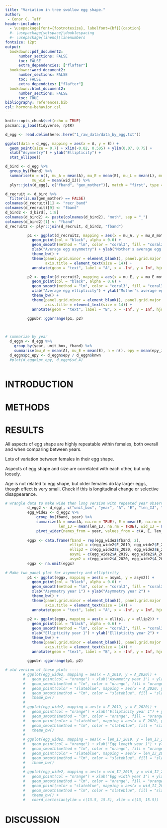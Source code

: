 ```yaml
---
title: "Variation in tree swallow egg shape."
author: 
 - Conor C. Taff
header-includes:
  - \usepackage[font={footnotesize}, labelfont={bf}]{caption}
  #- \usepackage{setspace}\doublespacing
  #- \usepackage{lineno}\linenumbers
fontsize: 12pt
output: 
  bookdown::pdf_document2:
      number_sections: FALSE
      toc: FALSE
      extra_dependencies: ["flafter"]
  bookdown::word_document2:
      number_sections: FALSE
      toc: FALSE
      extra_dependcies: ["flafter"]
  bookdown::html_document2:
      number_sections: FALSE
      toc: TRUE
bibliography: references.bib
csl: hormone-behavior.csl
---
```



```r
knitr::opts_chunk$set(echo = TRUE)
pacman::p_load(tidyverse, rptR)
```

```r
d_egg <- read.delim(here::here("1_raw_data/data_by_egg.txt"))

ggplot(data = d_egg, mapping = aes(x = A, y = E)) +
  geom_point(size = 0.7) + xlim(-0.02, 0.505) + ylim(0.07, 0.75) +
  xlab("Asymmetry") + ylab("Ellipticity") +
  stat_ellipse()
```



```r

d_bird <- d_egg %>%
  group_by(fband) %>%
  summarise(n = n(), mu_A = mean(A), mu_E = mean(E), mu_L = mean(L), mu_T = mean(T), mu_len = mean(len_IJ),
            mu_wid = mean(wid_IJ)) %>%
  plyr::join(d_egg[, c("fband", "gen_mother")], match = "first", type = "left") 

d_recruit <- d_bird %>%
  filter(is.na(gen_mother) == FALSE) 
colnames(d_recruit)[1] <- "recr_band"
colnames(d_recruit)[9] <- "fband"
d_bird2 <- d_bird[, 1:8]
colnames(d_bird2) <- paste(colnames(d_bird2), "moth", sep = "_")
colnames(d_bird2)[1] <- "fband"
d_recruit2 <- plyr::join(d_recruit, d_bird2, "fband")

          p1 <- ggplot(d_recruit2, mapping = aes(x = mu_A, y = mu_A_moth)) +
            geom_point(col = "black", alpha = 0.6) + 
            geom_smooth(method = "lm", color = "coral3", fill = "coral3") +
            xlab("Average egg asymmetry") + ylab("Mother's average egg asymmetry") +
            theme_bw() +
            theme(panel.grid.minor = element_blank(), panel.grid.major = element_blank(),
                  axis.title = element_text(size = 14)) +
            annotate(geom = "text", label = "A", x = -Inf, y = Inf, hjust = -0.5, vjust = 1.5, size = 8)

          p2 <- ggplot(d_recruit2, mapping = aes(x = mu_E, y = mu_E_moth)) +
            geom_point(col = "black", alpha = 0.6) + 
            geom_smooth(method = "lm", color = "coral3", fill = "coral3") +
            xlab("Average egg ellipticity") + ylab("Mother's average egg ellipticity") +
            theme_bw() +
            theme(panel.grid.minor = element_blank(), panel.grid.major = element_blank(),
                  axis.title = element_text(size = 14)) +
            annotate(geom = "text", label = "B", x = -Inf, y = Inf, hjust = -0.5, vjust = 1.5, size = 8)
          
          ggpubr::ggarrange(p1, p2)

  
```

```r
# summarize by year
  d_eggn <- d_egg %>%
    group_by(year, unit_box, fband) %>%
    summarise(mu_A = mean(A), mu_E = mean(E), n = n(), epy = mean(epy_in_nest), sd_A = sd(A), sd_E = sd(E), wpy = mean(wpy_in_nest), knwn = mean(num_pat_knwn))
  d_eggn$pc_epy <- d_eggn$epy / d_eggn$knwn
  #plot(d_eggn$pc_epy, d_eggn$sd_A)
  

```


# INTRODUCTION



# METHODS


# RESULTS

All aspects of egg shape are highly repeatable within females, both overall and when comparing between years. 

Lots of variation between females in their egg shape.

Aspects of egg shape and size are correlated with each other, but only loosely.

Age is not related to egg shape, but older females do lay larger eggs, though effect is very small. Check if this is longitudinal change or selective disappearance.


```r

# wrangle data to make wide then long version with repeated year observations matched up
          d_egg2 <- d_egg[, c("unit_box", "year", "A", "E", "len_IJ", "wid_IJ", "fband")]
          egg_wide2 <- d_egg2 %>%
              group_by(fband, year) %>%
              summarize(A = mean(A, na.rm = TRUE), E = mean(E, na.rm = TRUE), 
                        len_IJ = mean(len_IJ, na.rm = TRUE), wid_IJ = mean(wid_IJ, na.rm = TRUE),  year = mean(year)) %>%
              pivot_wider(names_from = year, values_from = c(A, E, len_IJ, wid_IJ))
          
          eggx <- data.frame(fband = rep(egg_wide2$fband, 2),
                             ellip1 = c(egg_wide2$E_2019, egg_wide2$E_2020),
                             ellip2 = c(egg_wide2$E_2020, egg_wide2$E_2021),
                             asym1 = c(egg_wide2$A_2019, egg_wide2$A_2020),
                             asym2 = c(egg_wide2$A_2020, egg_wide2$A_2021))
          eggx <- na.omit(eggx)
 
# Make two panel plot for asymmetry and ellipticity                   
          p1 <- ggplot(eggx, mapping = aes(x = asym1, y = asym2)) +
            geom_point(col = "black", alpha = 0.6) + 
            geom_smooth(method = "lm", color = "coral3", fill = "coral3") +
            xlab("Asymmetry year 1") + ylab("Asymmetry year 2") +
            theme_bw() +
            theme(panel.grid.minor = element_blank(), panel.grid.major = element_blank(),
                  axis.title = element_text(size = 14)) +
            annotate(geom = "text", label = "A", x = -Inf, y = Inf, hjust = -0.5, vjust = 1.5, size = 8)
          
          p2 <- ggplot(eggx, mapping = aes(x = ellip1, y = ellip2)) +
            geom_point(col = "black", alpha = 0.6) + 
            geom_smooth(method = "lm", color = "coral3", fill = "coral3") +
            xlab("Ellipticity year 1") + ylab("Ellipticity year 2") +
            theme_bw() +
            theme(panel.grid.minor = element_blank(), panel.grid.major = element_blank(),
                  axis.title = element_text(size = 14)) +
            annotate(geom = "text", label = "B", x = -Inf, y = Inf, hjust = -0.5, vjust = 1.5, size = 8)
          
          ggpubr::ggarrange(p1, p2)

# old version of these plots ----
        # ggplot(egg_wide2, mapping = aes(x = A_2019, y = A_2020)) +
        #   geom_point(col = "orange") + xlab("Asymmetry year 1") + ylab("Asymmetry year 2") +
        #   geom_smooth(method = "lm", color = "orange", fill = "orange") +
        #   geom_point(color = "slateblue", mapping = aes(x = A_2020, y = A_2021)) +
        #   geom_smooth(method = "lm", color = "slateblue", fill = "slateblue", mapping = aes(x = A_2020, y = A_2021)) +
        #   theme_bw()
        # 
        # ggplot(egg_wide2, mapping = aes(x = E_2019, y = E_2020)) +
        #   geom_point(col = "orange") + xlab("Ellipticity year 1") + ylab("Ellipticity year 2") +
        #   geom_smooth(method = "lm", color = "orange", fill = "orange") +
        #   geom_point(color = "slateblue", mapping = aes(x = E_2020, y = E_2021)) +
        #   geom_smooth(method = "lm", color = "slateblue", fill = "slateblue", mapping = aes(x = E_2020, y = E_2021)) +
        #   theme_bw()
        # 
        # ggplot(egg_wide2, mapping = aes(x = len_IJ_2019, y = len_IJ_2020)) +
        #   geom_point(col = "orange") + xlab("Egg length year 1") + ylab("Egg length year 2") +
        #   geom_smooth(method = "lm", color = "orange", fill = "orange") +
        #   geom_point(color = "slateblue", mapping = aes(x = len_IJ_2020, y = len_IJ_2021)) +
        #   geom_smooth(method = "lm", color = "slateblue", fill = "slateblue", mapping = aes(x = len_IJ_2020, y = len_IJ_2021)) +
        #   theme_bw()
        # 
        # ggplot(egg_wide2, mapping = aes(x = wid_IJ_2019, y = wid_IJ_2020)) +
        #   geom_point(col = "orange") + xlab("Egg width year 1") + ylab("Egg width year 2") +
        #   geom_smooth(method = "lm", color = "orange", fill = "orange") +
        #   geom_point(color = "slateblue", mapping = aes(x = wid_IJ_2020, y = wid_IJ_2021)) +
        #   geom_smooth(method = "lm", color = "slateblue", fill = "slateblue", mapping = aes(x = wid_IJ_2020, y = wid_IJ_2021)) +
        #   theme_bw() + 
        #   coord_cartesian(ylim = c(13.5, 15.5), xlim = c(13, 15.5))

```


# DISCUSSION